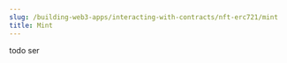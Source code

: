 ---
slug: /building-web3-apps/interacting-with-contracts/nft-erc721/mint
title: Mint
---

todo ser
